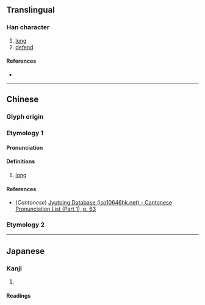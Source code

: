 {{character info/new}}
==Translingual==

===Han character===
{{Han char|rn=9|rad=人|as=03|sn=5|four=|canj=OMJ|ids=⿰亻干}}

# [[long]]
# [[defend]]

====References====
* {{Han ref|kx=0093.060|dkj=00381|dj=0197.030|hdz=10112.020|uh=4EE0|ud=20192}}

----

==Chinese==
{{zh-forms}}

===Glyph origin===
{{Han etym}}

===Etymology 1===
====Pronunciation====
{{zh-pron
|m=gǎn
|c=gon2
|mc=y
|oc=y
|ma=
|cat=a
}}

====Definitions====
{{zh-hanzi}}

# [[long]]

====References====
* (''Cantonese'') [http://www.iso10646hk.net/jp/document/download.jsp Jyutping Database (iso10646hk.net) - Cantonese Pronunciation List (Part 1), p. 63]

===Etymology 2===
{{zh-see|扞|v}}

----

==Japanese==

===Kanji===
{{ja-kanji|grade=|rs=人03}}

# {{defn|lang=ja|sort=人03}}

====Readings====
{{ja-readings
|goon=がん, かん
|kanon=かん
|kun=そこな-う<そこな-ふ
}}